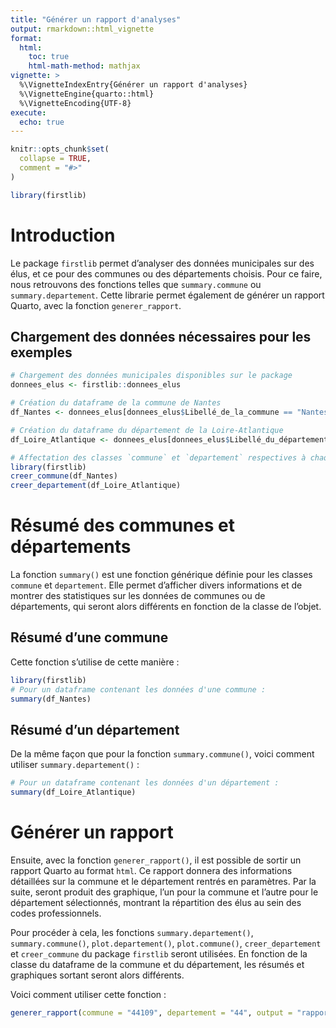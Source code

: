 ```yaml
---
title: "Générer un rapport d'analyses"
output: rmarkdown::html_vignette
format: 
  html:
    toc: true
    html-math-method: mathjax
vignette: >
  %\VignetteIndexEntry{Générer un rapport d'analyses}
  %\VignetteEngine{quarto::html}
  %\VignetteEncoding{UTF-8}
execute:
  echo: true
---
```


```r
knitr::opts_chunk$set(
  collapse = TRUE,
  comment = "#>"
)
```

```r
library(firstlib)
```

# Introduction

Le package `firstlib` permet d’analyser des données municipales sur des élus, et ce pour des communes ou des départements choisis. Pour ce faire, nous retrouvons des fonctions telles que `summary.commune` ou
`summary.departement`. Cette librarie permet également de générer un rapport Quarto, avec la fonction `generer_rapport`.

## Chargement des données nécessaires pour les exemples

```r
# Chargement des données municipales disponibles sur le package
donnees_elus <- firstlib::donnees_elus

# Création du dataframe de la commune de Nantes
df_Nantes <- donnees_elus[donnees_elus$Libellé_de_la_commune == "Nantes",]

# Création du dataframe du département de la Loire-Atlantique
df_Loire_Atlantique <- donnees_elus[donnees_elus$Libellé_du_département == "Loire-Atlantique",]

# Affectation des classes `commune` et `departement` respectives à chaque dataframe
library(firstlib)
creer_commune(df_Nantes)
creer_departement(df_Loire_Atlantique)
```

# Résumé des communes et départements

La fonction `summary()` est une fonction générique définie pour les classes `commune` et `departement`. Elle permet d'afficher divers informations et de montrer des statistiques sur les données de communes ou de départements, qui seront alors différents en fonction de la classe de l'objet. 

## Résumé d'une commune

Cette fonction s'utilise de cette manière : 

```r
library(firstlib)
# Pour un dataframe contenant les données d'une commune :
summary(df_Nantes)  
```

## Résumé d'un département

De la même façon que pour la fonction `summary.commune()`, voici comment utiliser `summary.departement()` :

```r
# Pour un dataframe contenant les données d'un département :
summary(df_Loire_Atlantique)  
```

# Générer un rapport

Ensuite, avec la fonction `generer_rapport()`, il est possible de sortir un rapport Quarto au format `html`. Ce rapport donnera des informations détaillées sur la commune et le département rentrés en paramètres. Par la suite, seront produit des graphique, l'un pour la commune et l'autre pour le département sélectionnés, montrant la répartition des élus au sein des codes professionnels.

Pour procéder à cela, les fonctions `summary.departement()`, `summary.commune()`, `plot.departement()`, `plot.commune()`, `creer_departement` et `creer_commune` du package `firstlib` seront utilisées. En fonction de la classe du dataframe de la commune et du département, les résumés et graphiques sortant seront alors différents.

Voici comment utiliser cette fonction : 

```r
generer_rapport(commune = "44109", departement = "44", output = "rapport_nantes.html")
```
